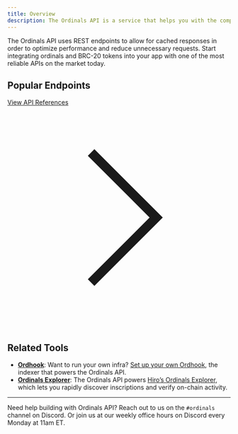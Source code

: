 ```yaml
---
title: Overview
description: The Ordinals API is a service that helps you with the complete ingestion of ordinals inscription data. Using our endpoints, you can retrieve metadata for a particular inscription, trading activity, all inscriptions held by a particular address, and more.
---
```


The Ordinals API uses REST endpoints to allow for cached responses in order to optimize performance and reduce unnecessary requests. Start integrating ordinals and BRC-20 tokens into your app with one of the most reliable APIs on the market today.

## Popular Endpoints

<Cards>
  <Card
    href="/ordinals/api/inscriptions/get-inscription-content"
    title="Fetch Bitcoin Ordinals Content"
    description="Retrieve all metadata related to individual inscriptions."
  />
  <Card
    href="/ordinals/api/brc20/get-brc20-tokens"
    title="Integrate BRC-20 tokens"
    description="Retrieve all metadata related to BRC-20 tokens."
  />
  <Card
    href="/ordinals/api/inscriptions/get-inscriptions"
    title="Showcase user portfolios"
    description="Get all inscriptions held by particular addresses."
  />
  <Card
    href="/ordinals/api/satoshis/get-satoshi"
    title="Fetch Ordinals data for a specific satoshi"
    description="Get all inscription data related to a particular satoshi."
  />
  <Card
    href="/ordinals/api/inscriptions/get-transfers-per-block"
    title="Graph marketplace activity"
    description="Pull all transfers from a specific block."
  />
</Cards>

<div className="flex justify-end">
  <a href="/ordinals/api/status" className="flex items-center gap-2 text-right text-sm">
    View API References
    <svg xmlns="http://www.w3.org/2000/svg" className="h-3 w-3" fill="none" viewBox="0 0 24 24" stroke="currentColor" strokeWidth="2">
      <path strokeLinecap="round" strokeLinejoin="round" d="M9 5l7 7-7 7" />
    </svg>
  </a>
</div>

## Related Tools

- **[Ordhook](/ordinals/ordhook)**: Want to run your own infra? [Set up your own Ordhook](/ordinals/ordhook/guides/ordhook-as-a-service), the indexer that powers the Ordinals API.
- **[Ordinals Explorer](/ordinals/explorer)**: The Ordinals API powers [Hiro’s Ordinals Explorer](https://ordinals.hiro.so/), which lets you rapidly discover inscriptions and verify on-chain activity.

---

Need help building with Ordinals API? Reach out to us on the `#ordinals` channel on Discord. Or join us at our weekly office hours on Discord every Monday at 11am ET.